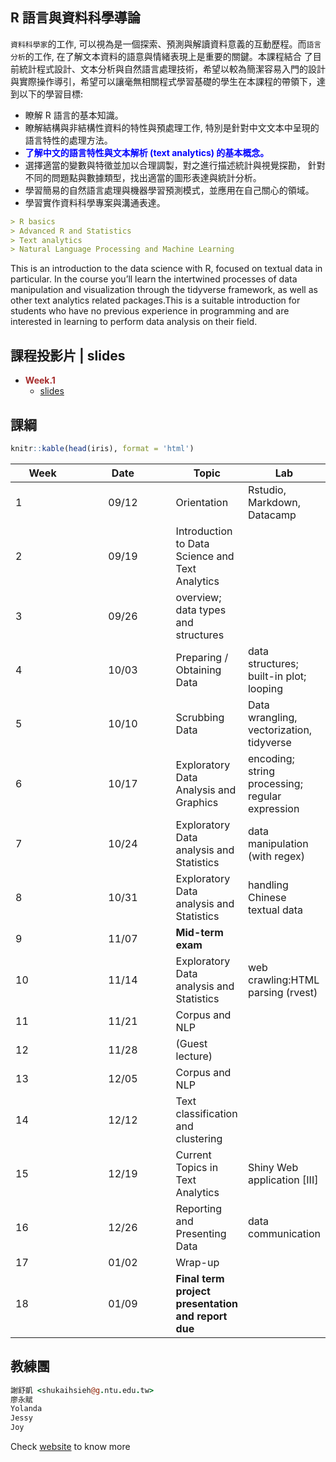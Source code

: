 ## R 語言與資料科學導論




`資料科學家`的工作, 可以視為是一個探索、預測與解讀資料意義的互動歷程。而`語言分析`的工作, 在了解文本資料的語意與情緒表現上是重要的關鍵。本課程結合 了目前統計程式設計、文本分析與自然語言處理技術，希望以較為簡潔容易入門的設計與實際操作導引，希望可以讓毫無相關程式學習基礎的學生在本課程的帶領下，達到以下的學習目標:

- 瞭解 R 語言的基本知識。
- 瞭解結構與非結構性資料的特性與預處理工作, 特別是針對中文文本中呈現的語言特性的處理方法。
- <span style="color:blue; font-weight:bold">了解中文的語言特性與文本解析 (text analytics) 的基本概念。</span>
- 選擇適當的變數與特徵並加以合理調製，對之進行描述統計與視覺探勘， 針對不同的問題點與數據類型，找出適當的圖形表達與統計分析。
- 學習簡易的自然語言處理與機器學習預測模式，並應用在自己關心的領域。
- 學習實作資料科學專案與溝通表達。

```markdown
> R basics
> Advanced R and Statistics
> Text analytics
> Natural Language Processing and Machine Learning

```

This is an introduction to the data science with R, focused on textual data in particular. In the course you'll learn the intertwined processes of data manipulation and visualization through the tidyverse framework, as well as other text analytics related packages.This is a suitable introduction for students who have no previous experience in programming  and are interested in learning to perform data analysis on their field.






## 課程投影片 | slides

- <span style="color:brown; font-weight:bold"> Week.1 </span>
    - [slides](lectures/01/index.html)

 










## 課綱

```r
knitr::kable(head(iris), format = 'html')
```


Week | Date   | Topic         | Lab
-----|:------:| ---           | ---
1    | 09/12  | Orientation   | Rstudio, Markdown, Datacamp
2    | 09/19  | Introduction to Data Science and Text Analytics | 
3    | 09/26  | overview; data types and structures | 
4    | 10/03  | Preparing / Obtaining Data | data structures; built-in plot; looping
5    | 10/10	| Scrubbing Data | Data wrangling, vectorization, tidyverse
6    | 10/17	| Exploratory Data Analysis and Graphics | encoding; string processing; regular expression
7    | 10/24  | Exploratory Data analysis and Statistics | data manipulation (with regex)
8    | 10/31	| Exploratory Data analysis and Statistics  | handling Chinese textual data
9    | 11/07	| **Mid-term exam** 	 | 
10   | 11/14	| Exploratory Data analysis and Statistics    | web crawling:HTML parsing (rvest)
11 	 | 11/21	| Corpus and NLP       | 
12 	 | 11/28	| (Guest lecture)    |         
13 	 | 12/05	| Corpus and NLP              | 
14 	 | 12/12	| Text classification and clustering       | 
15 	 | 12/19	| Current Topics in Text Analytics	 | Shiny Web application [III]
16 	 | 12/26	| Reporting and Presenting Data   | data communication 
17 	 | 01/02	| Wrap-up |
18 	 | 01/09	| **Final term project presentation and report due**	             |



## 教練團

```coffee
謝舒凱 <shukaihsieh@g.ntu.edu.tw>
廖永賦 
Yolanda 
Jessy 
Joy
```




<!--

- [投影片網址](https://rlads2019.github.io/lecture/)


## 助教講義、習題與作業

- [評分標準](http://lope.linguistics.ntu.edu.tw/courses/data_science/grading_policy2016.html)
- [實習課網址](https://rlads2019.github.io/lab/)



## 課程教材 | lecture materials

在課程投影片中講解基本概念，如果有興趣了解進階內容，可參考以下線上教材

- [語言分析與資料科學](https://www.gitbook.com/book/loperntu/ladsbook/details) 
- [開放語料庫：製程與分析](https://www.gitbook.com/book/loperntu/copens/details)


## 課程相關活動
- [NTU COOL]()
- [DataCamp]()
- [臉書社團](https://www.facebook.com/groups/652099794893097/)


## 課程精神
1. 自主學習
2. 跨學門協作


## 作業分數分佈圖


## 小組作業觀摩


## Capstone projects

- [分組名單]()
- [pttR 與總統大選]()

-->


Check [website](https://rlads2019.github.io/) to know more
